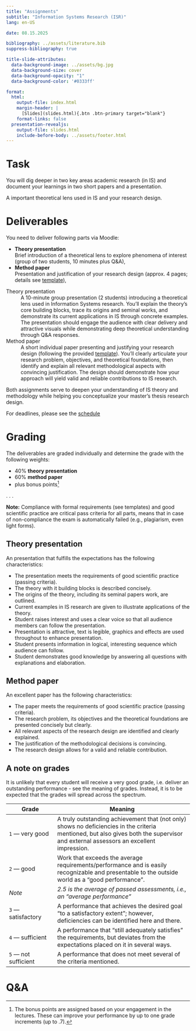 ```yaml
---
title: "Assignments"  
subtitle: "Information Systems Research (ISR)"
lang: en-US

date: 08.15.2025

bibliography: ../assets/literature.bib
suppress-bibliography: true

title-slide-attributes:
  data-background-image: ../assets/bg.jpg
  data-background-size: cover
  data-background-opacity: "1"
  data-background-color: '#0333ff'

format: 
  html:
    output-file: index.html
    margin-header: | 
      [Slides](slides.html){.btn .btn-primary target="blank"}
    format-links: false   
  presentation-revealjs:
    output-file: slides.html 
    include-before-body: ../assets/footer.html  
---
```



# Task

You will dig deeper in two key areas academic research (in IS) and document your learnings in two short papers and a presentation.

:::html-hidden
:::large
[A important theoretical lens used in IS]{.fragment .fade-in-then-semi-out}
[and your research design.]{.fragment .fade-in-then-semi-out}
:::
:::

# Deliverables

You need to deliver following parts via Moodle:

:::html-hidden
:::incremental
- __Theory presentation__\
  Brief introduction of a theoretical lens to explore phenomena of interest (group of two students, 10 minutes plus Q&A),
- __Method paper__\
  Presentation and justification of your research design (approx. 4 pages; details see [template](assets/ISR_Method-Paper_Template.docx)),
:::
:::

:::notes

Theory presentation
: A 10-minute group presentation (2 students) introducing a theoretical lens used in Information Systems research. You'll explain the theory's core building blocks, trace its origins and seminal works, and demonstrate its current applications in IS through concrete examples. The presentation should engage the audience with clear delivery and attractive visuals while demonstrating deep theoretical understanding through Q&A responses.

Method paper
: A short individual paper presenting and justifying your research design (following the provided [template](assets/ISR_Method-Paper_Template.docx)). You'll clearly articulate your research problem, objectives, and theoretical foundations, then identify and explain all relevant methodological aspects with convincing justification. The design should demonstrate how your approach will yield valid and reliable contributions to IS research.
:::

:::fragment
Both assignments serve to deepen your understanding of IS theory and methodology while helping you conceptualize your master's thesis research design.
:::

:::fragment
For deadlines, please see the [schedule](../admin/#schedule)
:::

# Grading

The deliverables are graded individually and determine the grade with the following weights:

:::medium
:::{.incremental}
- 40% __theory presentation__
- 60% __method paper__ 
- plus bonus points[^bonus]
:::
:::

. . .

__Note:__ Compliance with formal requirements (see templates) and good scientific practice are critical pass criteria for all parts, means that in case of non-compliance the exam is automatically failed (e.g., plagiarism, even light forms).

[^bonus]: The bonus points are assigned based on your engagement in the lectures. These can improve your performance by up to one grade increments (up to .7).

## Theory presentation

An presentation that fulfills the expectations has the following characteristics:

:::incremental
- The presentation meets the requirements of good scientific practice (passing criteria).
- The theory with it building blocks is described concisely.
- The origins of the theory, including its seminal papers work, are outlined.
- Current examples in IS research are given to illustrate applications of the theory.
- Student raises interest and uses a clear voice so that all audience members can follow the presentation.
- Presentation is attractive, text is legible, graphics and effects are used throughout to enhance presentation.
- Student presents information in logical, interesting sequence which audience can follow.
- Student demonstrates good knowledge by answering all questions with explanations and elaboration.
:::

## Method paper

An excellent paper has the following characteristics:

:::incremental
- The paper meets the requirements of good scientific practice (passing criteria).
- The research problem, its objectives and the theoretical foundations are presented concisely but clearly.
- All relevant aspects of the research design are identified and clearly explained.
- The justification of the methodological decisions is convincing.
- The research design allows for a valid and reliable contribution.
:::

## A note on grades

:::notes
It is unlikely that every student will receive a very good grade, i.e. deliver an outstanding performance - see the meaning of grades.  Instead, it is to be expected that the grades will spread across the spectrum. 
:::

| Grade                    | Meaning
| ------------------------ | -------------------------------------------------------------------- |
| `1` — very   good            | [A   truly outstanding achievement that (not only) shows no deficiencies in the criteria mentioned, but also gives both the supervisor and external assessors an excellent   impression.]{.fragment} |
| `2` — good                   | [Work   that exceeds the average requirements/performance and is easily recognizable   and presentable to the outside world as a “good performance”.]{.fragment}                                              |
| *Note*                   | *2.5   is the average of passed assessments, i.e., an “average   performance”*                                                                                             |
| `3` — satisfactory           | [A   performance that achieves the desired goal "to a satisfactory   extent";       however, deficiencies can be identified here and there. ]{.fragment}                                                      |
| `4` — sufficient             | [A   performance that “still adequately satisfies” the requirements,       but deviates from the expectations placed on it in several ways.  ]{.fragment}                                                     |
| `5` — not   sufficient      | [A   performance that does not meet several of the criteria mentioned.]{.fragment}     

# Q&A {.html-hidden .unlisted .vertical-center  background-color="#0333ff" background-image="../assets/bg.jpg" .headline-only}